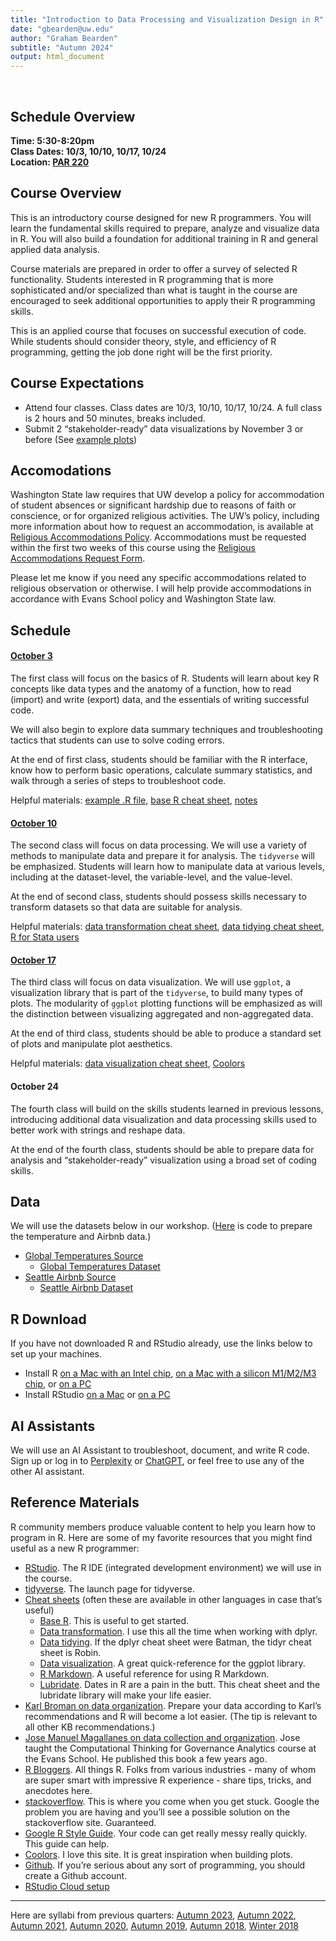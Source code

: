 ```yaml
---
title: "Introduction to Data Processing and Visualization Design in R"
date: "gbearden@uw.edu"
author: "Graham Bearden"
subtitle: "Autumn 2024"
output: html_document
---
```


<style type="text/css">

h1.title {
  font-size: 38px;
  color: Black;
  text-align: center;
}

h3.subtitle {
  font-size: 30px;
  color: Black;
  text-align: center;
}
h4.author { 
    font-size: 18px;
  color: Black;
  text-align: center;
}
h4.date { 
  font-size: 18px;
  color: Black;
  text-align: center;
}
</style> 

<br>

## Schedule Overview

**Time: 5:30-8:20pm**  
**Class Dates: 10/3, 10/10, 10/17, 10/24**  
**Location: [PAR 220](https://www.washington.edu/maps/#!/par)** 

## Course Overview

This is an introductory course designed for new R programmers. You will learn the fundamental skills required to prepare, analyze and visualize data in R. You will also build a foundation for additional training in R and general applied data analysis.

Course materials are prepared in order to offer a survey of selected R functionality. Students interested in R programming that is more sophisticated and/or specialized than what is taught in the course are encouraged to seek additional opportunities to apply their R programming skills.

This is an applied course that focuses on successful execution of code. While students should consider theory, style, and efficiency of R programming, getting the job done right will be the first priority.  

## Course Expectations

- Attend four classes. Class dates are 10/3, 10/10, 10/17, 10/24. A full class is 2 hours and 50 minutes, breaks included.
- Submit 2 "stakeholder-ready" data visualizations by November 3 or before (See [example plots](https://github.com/gbearden/r_course_evans_school/blob/master/plots/))
 
## Accomodations

Washington State law requires that UW develop a policy for accommodation of student absences or significant hardship due to reasons of faith or conscience, or for organized religious activities. The UW’s policy, including more information about how to request an accommodation, is available at [Religious Accommodations Policy](https://registrar.washington.edu/staffandfaculty/religious-accommodations-policy/). Accommodations must be requested within the first two weeks of this course using the [Religious Accommodations Request Form](https://registrar.washington.edu/students/religious-accommodations-request/). 

Please let me know if you need any specific accommodations related to religious observation or otherwise. I will help provide accommodations in accordance with Evans School policy and Washington State law.

## Schedule

#### [October 3](https://gbearden.github.io/r_course_evans_school/slides/part_1/)

The first class will focus on the basics of R. Students will learn about key R concepts like data types and the anatomy of a function, how to read (import) and write (export) data, and the essentials of writing successful code.

We will also begin to explore data summary techniques and troubleshooting tactics that students can use to solve coding errors. 

At the end of first class, students should be familiar with the R interface, know how to perform basic operations, calculate summary statistics, and walk through a series of steps to troubleshoot code.

Helpful materials: [example .R file](https://github.com/gbearden/r_course_evans_school/blob/master/notes/example_script.R), [base R cheat sheet](https://iqss.github.io/dss-workshops/R/Rintro/base-r-cheat-sheet.pdf), [notes](https://github.com/gbearden/r_course_evans_school/blob/master/notes/class_1.R)

#### [October 10](https://gbearden.github.io/r_course_evans_school/slides/part_2/)

The second class will focus on data processing. We will use a variety of methods to manipulate data and prepare it for analysis. The `tidyverse` will be emphasized. Students will learn how to manipulate data at various levels, including at the dataset-level, the variable-level, and the value-level.

At the end of second class, students should possess skills necessary to transform datasets so that data are suitable for analysis.

Helpful materials: [data transformation cheat sheet](https://github.com/rstudio/cheatsheets/blob/main/data-transformation.pdf), [data tidying cheat sheet](https://github.com/rstudio/cheatsheets/blob/main/tidyr.pdf), [R for Stata users](https://www.matthieugomez.com/statar/manipulate-data.html)

#### [October 17](https://gbearden.github.io/r_course_evans_school/slides/part_3/)

The third class will focus on data visualization. We will use `ggplot`, a visualization library that is part of the `tidyverse`, to build many types of plots. The modularity of `ggplot` plotting functions will be emphasized as will the distinction between visualizing aggregated and non-aggregated data.

At the end of third class, students should be able to produce a standard set of plots and manipulate plot aesthetics.

Helpful materials: [data visualization cheat sheet](https://github.com/rstudio/cheatsheets/blob/master/data-visualization-2.1.pdf), [Coolors](https://coolors.co/)

#### October 24

The fourth class will build on the skills students learned in previous lessons, introducing additional data visualization and data processing skills used to better work with strings and reshape data. 

At the end of the fourth class, students should be able to prepare data for analysis and "stakeholder-ready" visualization using a broad set of coding skills.

## Data

We will use the datasets below in our workshop. ([Here](https://github.com/gbearden/r_course_evans_school/blob/master/data/process_course_data.r) is code to prepare the temperature and Airbnb data.)

* [Global Temperatures Source](https://www.kaggle.com/)
  * [Global Temperatures Dataset](https://raw.githubusercontent.com/gbearden/r_course_evans_school/master/data/global_temperatures.csv)
* [Seattle Airbnb Source](https://www.kaggle.com/shanelev/seattle-airbnb-listings)  
  * [Seattle Airbnb Dataset](https://raw.githubusercontent.com/gbearden/r_course_evans_school/master/data/seattle_airbnb.csv)

## R Download

If you have not downloaded R and RStudio already, use the links below to set up your machines.

* Install R [on a Mac with an Intel chip](https://cran.rstudio.com/bin/macosx/big-sur-x86_64/base/R-4.4.1-x86_64.pkg), [on a Mac with a silicon M1/M2/M3 chip](https://cran.rstudio.com/bin/macosx/big-sur-arm64/base/R-4.4.1-arm64.pkg), or [on a PC](https://cran.rstudio.com/bin/windows/base/R-4.4.1-win.exe)
* Install RStudio [on a Mac](https://download1.rstudio.org/electron/macos/RStudio-2024.04.2-764.dmg) or [on a PC](https://download1.rstudio.org/electron/windows/RStudio-2024.04.2-764.exe)

## AI Assistants

We will use an AI Assistant to troubleshoot, document, and write R code. Sign up or log in to [Perplexity](https://www.perplexity.ai/) or [ChatGPT](https://chat.openai.com/auth/login), or feel free to use any of the other AI assistant. 

## Reference Materials

R community members produce valuable content to help you learn how to program in R. Here are some of my favorite resources that you might find useful as a new R programmer:

* [RStudio](https://posit.co/). The R IDE (integrated development environment) we will use in the course.
* [tidyverse](http://tidyverse.org/). The launch page for tidyverse.
* [Cheat sheets](https://posit.co/resources/cheatsheets/) (often these are available in other languages in case that's useful)
    + [Base R](https://iqss.github.io/dss-workshops/R/Rintro/base-r-cheat-sheet.pdf). This is useful to get started.
    + [Data transformation](https://rstudio.github.io/cheatsheets/data-transformation.pdf). I use this all the time when working with dplyr.
    + [Data tidying](https://rstudio.github.io/cheatsheets/tidyr.pdf). If the dplyr cheat sheet were Batman, the tidyr cheat sheet is Robin.
    + [Data visualization](https://rstudio.github.io/cheatsheets/data-visualization.pdf). A great quick-reference for the ggplot library.
    + [R Markdown](https://rstudio.github.io/cheatsheets/rmarkdown.pdf). A useful reference for using R Markdown.
    + [Lubridate](https://rstudio.github.io/cheatsheets/lubridate.pdf). Dates in R are a pain in the butt. This cheat sheet and the lubridate library will make your life easier.  
* [Karl Broman on data organization](http://kbroman.org/dataorg/). Prepare your data according to Karl's recommendations and R will become a lot easier. (The tip is relevant to all other KB recommendations.)
* [Jose Manuel Magallanes on data collection and organization](https://www.amazon.com/Introduction-Science-Social-Policy-Research/dp/1107540259/ref=sr_1_1?ie=UTF8&qid=1504135785&sr=8-1&keywords=jose+manuel+magallanes). Jose taught the Computational Thinking for Governance Analytics course at the Evans School. He published this book a few years ago.
* [R Bloggers](https://www.r-bloggers.com/). All things R. Folks from various industries - many of whom are super smart with impressive R experience - share tips, tricks, and anecdotes here.
* [stackoverflow](https://stackoverflow.com/questions/tagged/r). This is where you come when you get stuck. Google the problem you are having and you'll see a possible solution on the stackoverflow site. Guaranteed.
* [Google R Style Guide](https://google.github.io/styleguide/Rguide.xml). Your code can get really messy really quickly. This guide can help.
* [Coolors](https://coolors.co/). I love this site. It is great inspiration when building plots.
* [Github](https://github.com/). If you're serious about any sort of programming, you should create a Github account.
* [RStudio Cloud setup](https://github.com/gbearden/r_course_evans_school/blob/master/rcloud_setup.md)  
 
---
Here are syllabi from previous quarters: [Autumn 2023](https://github.com/gbearden/r_course_evans_school/blob/master/archive/syllabus_a23.md), [Autumn 2022](https://github.com/gbearden/r_course_evans_school/blob/master/archive/syllabus_a22.md), [Autumn 2021](https://github.com/gbearden/r_course_evans_school/blob/master/archive/syllabus_a21.md), [Autumn 2020](https://github.com/gbearden/r_course_evans_school/blob/master/archive/syllabus_a20.md), [Autumn 2019](https://github.com/gbearden/r_course_evans_school/blob/master/archive/syllabus_a19.md), [Autumn 2018](https://github.com/gbearden/r_course_evans_school/blob/master/archive/syllabus_a18.md), [Winter 2018](https://github.com/gbearden/r_course_evans_school/blob/master/archive/syllabus_w18.md)
